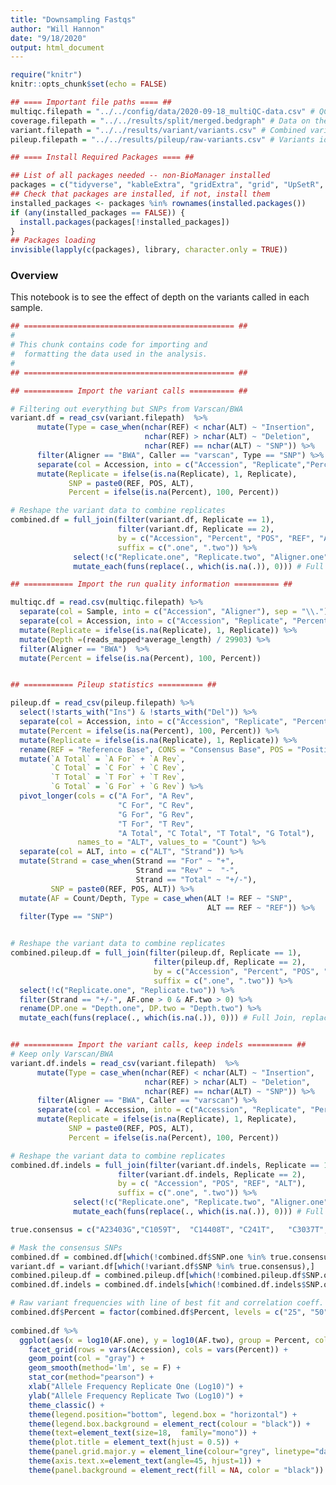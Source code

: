 ```yaml
---
title: "Downsampling Fastqs"
author: "Will Hannon"
date: "9/18/2020"
output: html_document
---
```


```r
require("knitr")
knitr::opts_chunk$set(echo = FALSE)

## ==== Important file paths ==== ##
multiqc.filepath = "../../config/data/2020-09-18_multiQC-data.csv" # QC data (manually prepared from MultiQC) from replicates
coverage.filepath = "../../results/split/merged.bedgraph" # Data on the average depth of coverage in 50 KB bins
variant.filepath = "../../results/variant/variants.csv" # Combined variant calls from varscan, lofreq, STAR, and BWA
pileup.filepath = "../../results/pileup/raw-variants.csv" # Variants identified from pileup files

```

```r

## ==== Install Required Packages ==== ##

## List of all packages needed -- non-BioManager installed
packages = c("tidyverse", "kableExtra", "gridExtra", "grid", "UpSetR", "ggridges", "ggpubr", "scales", "gplots")
## Check that packages are installed, if not, install them
installed_packages <- packages %in% rownames(installed.packages())
if (any(installed_packages == FALSE)) {
  install.packages(packages[!installed_packages])
}
## Packages loading
invisible(lapply(c(packages), library, character.only = TRUE))

```

### Overview 

This notebook is to see the effect of depth on the variants called in each sample. 

```r

## =============================================== ##
#
# This chunk contains code for importing and 
#  formatting the data used in the analysis.
#
## =============================================== ##

## =========== Import the variant calls ========== ##

# Filtering out everything but SNPs from Varscan/BWA
variant.df = read_csv(variant.filepath)  %>%
      mutate(Type = case_when(nchar(REF) < nchar(ALT) ~ "Insertion",
                              nchar(REF) > nchar(ALT) ~ "Deletion",
                              nchar(REF) == nchar(ALT) ~ "SNP")) %>% 
      filter(Aligner == "BWA", Caller == "varscan", Type == "SNP") %>% 
      separate(col = Accession, into = c("Accession", "Replicate","Percent")) %>% 
      mutate(Replicate = ifelse(is.na(Replicate), 1, Replicate),
             SNP = paste0(REF, POS, ALT),
             Percent = ifelse(is.na(Percent), 100, Percent))

# Reshape the variant data to combine replicates
combined.df = full_join(filter(variant.df, Replicate == 1),
                        filter(variant.df, Replicate == 2),
                        by = c("Accession", "Percent", "POS", "REF", "ALT"),
                        suffix = c(".one", ".two")) %>% 
              select(!c("Replicate.one", "Replicate.two", "Aligner.one", "Aligner.two")) %>% 
              mutate_each(funs(replace(., which(is.na(.)), 0))) # Full Join, replace NA with 0

## =========== Import the run quality information ========== ##

multiqc.df = read.csv(multiqc.filepath) %>% 
  separate(col = Sample, into = c("Accession", "Aligner"), sep = "\\.") %>% 
  separate(col = Accession, into = c("Accession", "Replicate", "Percent"), sep = "-") %>% 
  mutate(Replicate = ifelse(is.na(Replicate), 1, Replicate)) %>% 
  mutate(Depth =(reads_mapped*average_length) / 29903) %>% 
  filter(Aligner == "BWA")  %>% 
  mutate(Percent = ifelse(is.na(Percent), 100, Percent))


## =========== Pileup statistics ========== ##

pileup.df = read_csv(pileup.filepath) %>% 
  select(!starts_with("Ins") & !starts_with("Del")) %>% 
  separate(col = Accession, into = c("Accession", "Replicate", "Percent"), sep = "-") %>% 
  mutate(Percent = ifelse(is.na(Percent), 100, Percent)) %>% 
  mutate(Replicate = ifelse(is.na(Replicate), 1, Replicate)) %>% 
  rename(REF = "Reference Base", CONS = "Consensus Base", POS = "Position") %>% 
  mutate(`A Total` = `A For` + `A Rev`,
         `C Total` = `C For` + `C Rev`,
         `T Total` = `T For` + `T Rev`,
         `G Total` = `G For` + `G Rev`) %>% 
  pivot_longer(cols = c("A For", "A Rev",
                        "C For", "C Rev",
                        "G For", "G Rev",
                        "T For", "T Rev",
                        "A Total", "C Total", "T Total", "G Total"),
               names_to = "ALT", values_to = "Count") %>% 
  separate(col = ALT, into = c("ALT", "Strand")) %>% 
  mutate(Strand = case_when(Strand == "For" ~ "+",
                            Strand == "Rev" ~  "-",
                            Strand == "Total" ~ "+/-"),
         SNP = paste0(REF, POS, ALT)) %>% 
  mutate(AF = Count/Depth, Type = case_when(ALT != REF ~ "SNP",
                                            ALT == REF ~ "REF")) %>% 
  filter(Type == "SNP")


# Reshape the variant data to combine replicates
combined.pileup.df = full_join(filter(pileup.df, Replicate == 1),
                                filter(pileup.df, Replicate == 2),
                                by = c("Accession", "Percent", "POS", "REF", "ALT", "CONS", "Strand"),
                                suffix = c(".one", ".two")) %>% 
  select(!c("Replicate.one", "Replicate.two")) %>% 
  filter(Strand == "+/-", AF.one > 0 & AF.two > 0) %>% 
  rename(DP.one = "Depth.one", DP.two = "Depth.two") %>% 
  mutate_each(funs(replace(., which(is.na(.)), 0))) # Full Join, replace NA with 0


## =========== Import the variant calls, keep indels ========== ##
# Keep only Varscan/BWA
variant.df.indels = read_csv(variant.filepath)  %>%
      mutate(Type = case_when(nchar(REF) < nchar(ALT) ~ "Insertion",
                              nchar(REF) > nchar(ALT) ~ "Deletion",
                              nchar(REF) == nchar(ALT) ~ "SNP")) %>% 
      filter(Aligner == "BWA", Caller == "varscan") %>% 
      separate(col = Accession, into = c("Accession", "Replicate", "Percent")) %>% 
      mutate(Replicate = ifelse(is.na(Replicate), 1, Replicate),
             SNP = paste0(REF, POS, ALT),
             Percent = ifelse(is.na(Percent), 100, Percent))

# Reshape the variant data to combine replicates
combined.df.indels = full_join(filter(variant.df.indels, Replicate == 1),
                        filter(variant.df.indels, Replicate == 2),
                        by = c( "Accession", "POS", "REF", "ALT"),
                        suffix = c(".one", ".two")) %>% 
              select(!c("Replicate.one", "Replicate.two", "Aligner.one", "Aligner.two"))  %>% 
              mutate_each(funs(replace(., which(is.na(.)), 0))) # Full Join, replace NA with 0

```

```r

true.consensus = c("A23403G","C1059T",  "C14408T", "C241T",   "C3037T",  "G25563T", "G11083T")

# Mask the consensus SNPs
combined.df = combined.df[which(!combined.df$SNP.one %in% true.consensus),]
variant.df = variant.df[which(!variant.df$SNP %in% true.consensus),]
combined.pileup.df = combined.pileup.df[which(!combined.pileup.df$SNP.one %in% true.consensus),]
combined.df.indels = combined.df.indels[which(!combined.df.indels$SNP.one %in% true.consensus),]

```

```r
# Raw variant frequencies with line of best fit and correlation coeff.
combined.df$Percent = factor(combined.df$Percent, levels = c("25", "50", "75", "100"))
  
combined.df %>% 
  ggplot(aes(x = log10(AF.one), y = log10(AF.two), group = Percent, col = Percent)) + 
    facet_grid(rows = vars(Accession), cols = vars(Percent)) +
    geom_point(col = "gray") +
    geom_smooth(method='lm', se = F) + 
    stat_cor(method="pearson") +
    xlab("Allele Frequency Replicate One (Log10)") +
    ylab("Allele Frequency Replicate Two (Log10)") +
    theme_classic() +
    theme(legend.position="bottom", legend.box = "horizontal") +
    theme(legend.box.background = element_rect(colour = "black")) +
    theme(text=element_text(size=18,  family="mono")) +
    theme(plot.title = element_text(hjust = 0.5)) +
    theme(panel.grid.major.y = element_line(colour="grey", linetype="dashed")) +
    theme(axis.text.x=element_text(angle=45, hjust=1)) + 
    theme(panel.background = element_rect(fill = NA, color = "black"))

```





